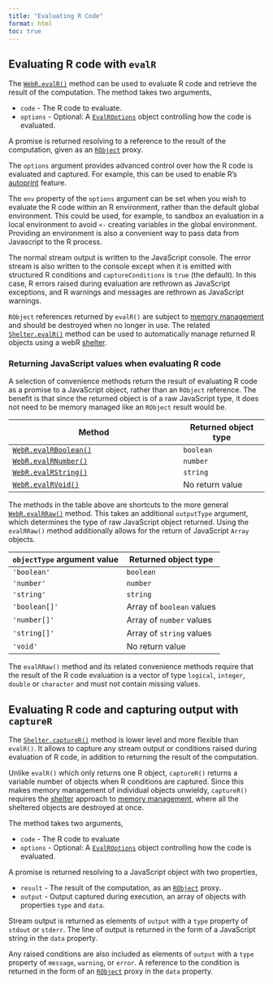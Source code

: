 ```yaml
---
title: "Evaluating R Code"
format: html
toc: true
---
```


## Evaluating R code with `evalR`

The [`WebR.evalR()`](api/js/classes/WebR.WebR.md#evalr) method can be used to evaluate R code and retrieve the result of the computation. The method takes two arguments,

-   `code` - The R code to evaluate.
-   `options` - Optional: A [`EvalROptions`](api/js/interfaces/WebRChan.EvalROptions.md) object controlling how the code is evaluated.

A promise is returned resolving to a reference to the result of the computation, given as an [`RObject`](api/js/modules/RMain.md#robject) proxy.

The `options` argument provides advanced control over how the R code is evaluated and captured. For example, this can be used to enable R's [autoprint](https://cran.r-project.org/doc/manuals/r-release/R-ints.html#Autoprinting) feature.

The `env` property of the `options` argument can be set when you wish to evaluate the R code within an R environment, rather than the default global environment. This could be used, for example, to sandbox an evaluation in a local environment to avoid `<-` creating variables in the global environment. Providing an environment is also a convenient way to pass data from Javascript to the R process.

The normal stream output is written to the JavaScript console. The error stream is also written to the console except when it is emitted with structured R conditions and `captureConditions` is `true` (the default). In this case, R errors raised during evaluation are rethrown as JavaScript exceptions, and R warnings and messages are rethrown as JavaScript warnings.

`RObject` references returned by `evalR()` are subject to [memory management](objects.qmd#memory-management) and should be destroyed when no longer in use. The related [`Shelter.evalR()`](api/js/classes/WebR.Shelter.md#evalr) method can be used to automatically manage returned R objects using a webR [shelter](objects.qmd#shelter).

### Returning JavaScript values when evaluating R code

A selection of convenience methods return the result of evaluating R code as a promise to a JavaScript object, rather than an `RObject` reference. The benefit is that since the returned object is of a raw JavaScript type, it does not need to be memory managed like an `RObject` result would be.

| Method                                                            | Returned object type |
|-----------------------------------------------|------------------------|
| [`WebR.evalRBoolean()`](api/js/classes/WebR.WebR.md#evalrboolean) | `boolean`            |
| [`WebR.evalRNumber()`](api/js/classes/WebR.WebR.md#evalrnumber)   | `number`             |
| [`WebR.evalRString()`](api/js/classes/WebR.WebR.md#evalrstring)   | `string`             |
| [`WebR.evalRVoid()`](api/js/classes/WebR.WebR.md#evalrvoid)       | No return value      |

The methods in the table above are shortcuts to the more general [`WebR.evalRRaw()`](api/js/classes/WebR.WebR.md#evalrraw) method. This takes an additional `outputType` argument, which determines the type of raw JavaScript object returned. Using the `evalRRaw()` method additionally allows for the return of JavaScript `Array` objects.

| `objectType` argument value | Returned object type      |
|-----------------------------|---------------------------|
| `'boolean'`                 | `boolean`                 |
| `'number'`                  | `number`                  |
| `'string'`                  | `string`                  |
| `'boolean[]'`               | Array of `boolean` values |
| `'number[]'`                | Array of `number` values  |
| `'string[]'`                | Array of `string` values  |
| `'void'`                    | No return value           |

::: callout-warning
The `evalRRaw()` method and its related convenience methods require that the result of the R code evaluation is a vector of type `logical`, `integer`, `double` or `character` and must not contain missing values.
:::

## Evaluating R code and capturing output with `captureR`

The [`Shelter.captureR()`](api/js/classes/WebR.Shelter.md#capturer) method is lower level and more flexible than `evalR()`. It allows to capture any stream output or conditions raised during evaluation of R code, in addition to returning the result of the computation.

Unlike `evalR()` which only returns one R object, `captureR()` returns a variable number of objects when R conditions are captured. Since this makes memory management of individual objects unwieldy, `captureR()` requires the [shelter](objects.qmd#shelter) approach to [memory management](objects.qmd#memory-management), where all the sheltered objects are destroyed at once.

The method takes two arguments,

-   `code` - The R code to evaluate
-   `options` - Optional: A [`EvalROptions`](api/js/interfaces/WebRChan.EvalROptions.md) object controlling how the code is evaluated.

A promise is returned resolving to a JavaScript object with two properties,

-   `result` - The result of the computation, as an [`RObject`](api/js/modules/RMain.md#robject) proxy.
-   `output` - Output captured during execution, an array of objects with properties `type` and `data`.

Stream output is returned as elements of `output` with a `type` property of `stdout` or `stderr`. The line of output is returned in the form of a JavaScript string in the `data` property.

Any raised conditions are also included as elements of `output` with a `type` property of `message`, `warning`, or `error`. A reference to the condition is returned in the form of an [`RObject`](api/js/modules/RMain.md#robject) proxy in the `data` property.
